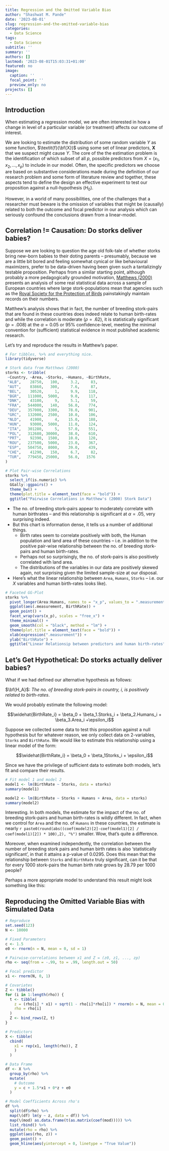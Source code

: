 ```yaml
---
title: Regression and the Omitted Variable Bias
author: "Shashwat M. Pande"
date: '2023-08-01'
slug: regression-and-the-omitted-variable-bias
categories:
  - Data Science
tags:
  - Data Science
subtitle: ''
summary: ''
authors: []
lastmod: '2023-08-01T15:03:31+01:00'
featured: no
image:
  caption: ''
  focal_point: ''
  preview_only: no
projects: []
---
```


## Introduction

When estimating a regression model, we are often interested in how a change in level of a particular variable (or treatment) affects our outcome of interest.

We are looking to estimate the distribution of some random variable $Y$ as some function, $\textit{f}(\bf{X})$ using some set of linear predictors, $\textbf{X}$ that we suspect might cause $Y$. The core of the the estimation problem is the identification of which subset of all $p$, possible predictors from $X = (x_1,x_2,...,x_p)$ to include in our model. Often, the specific predictors we choose are based on substantive considerations made during the definition of our research problem and some form of literature review and together, these aspects tend to define the design an effective experiment to test our proposition against a null-hypothesis ($H_0$).

However, in a world of many possibilities, one of the challenges that a researcher must beware is the omission of variables that might be (causally) related to both the outcome and focal predictor in our analysis which can seriously confound the conclusions drawn from a linear-model.

## Correlation != Causation: Do storks deliver babies?

Suppose we are looking to question the age old folk-tale of whether storks bring new-born babies to their doting parents -- presumably, because we are a little bit bored and feeling somewhat cynical or like behavioural maximizers, prefer to be data-driven having been given such a tantalizingly testable proposition. Perhaps from a similar starting point, although probably a more pedagogically grounded motivation, [Matthews (2000)](http://www.brixtonhealth.com/storksBabies.pdf) presents an analysis of some real statistical data across a sample of European countries where large stork-populations mean that agencies such as the [Royal Society for the Protection of Birds]() painstakingly maintain records on their numbers.

Matthew's analysis shows that in fact, the number of breeding stork-pairs that are found in these countries does indeed relate to human birth-rates and while the correlation is moderate ($\rho = .62$), it is statistically significant ($p = .008$) at the $\alpha = 0.05$ or $95$% confidence-level, meeting the minimal convention for (sufficient) statistical evidence in most published academic research.

Let's try and reproduce the results in Matthew's paper.

```r
# For tibbles, %>% and everything nice.
library(tidyverse)

# Stork data from Matthews (2000)
storks <- tribble(
 ~Country, ~Area, ~Storks, ~Humans, ~BirthRate,
 "ALB",    28750,   100,     3.2,     83,
 "AUT",    83860,   300,     7.6,     87,
 "BEL",    30520,     1,     9.9,    118,
 "BGR",   111000,  5000,     9.0,    117,
 "DNK",    43100,     9,     5.1,     59,
 "FRA",   544000,   140,    56.0,    774,
 "DEU",   357000,  3300,    78.0,    901,
 "GRC",   132000,  2500,    10.0,    106,
 "NLD",    41900,     4,    15.0,    188,
 "HUN",    93000,  5000,    11.0,    124,
 "ITA",   301280,     5,    57.0,    551,
 "POL",   312680, 30000,    38.0,    610,
 "PRT",    92390,  1500,    10.0,    120,
 "ROU",   237500,  5000,    23.0,    367,
 "ESP",   504750,  8000,    39.0,    439,
 "CHE",    41290,   150,     6.7,     82,
 "TUR",   779450, 25000,    56.0,   1576
)

# Plot Pair-wise Correlations
storks %>%
  select_if(is.numeric) %>%
  GGally::ggpairs() +
  theme_bw() +
  theme(plot.title = element_text(face = "bold")) + 
  ggtitle("Pairwise Correlations in Matthew's (2000) Stork Data") 
```

-   The no. of breeding stork-pairs appear to moderately correlate with human birthrates -- and this relationship is significant at $\alpha=.05$, very surprising indeed.
-   But this chart is information dense, it tells us a number of additional things.
    -   Birth rates seem to correlate positively with both, the Human population and land area of these countries -- i.e. in addition to the positive pair-wise relationship between the no. of breeding stork-pairs and human birth-rates.
    -   Perhaps not so surprisingly, the no. of stork-pairs is also positively correlated with land area.
    -   The distributions of the variables in our data are positively skewed again, not surprising given the limited sample-size at our disposal.
-   Here's what the linear relationship between `Area`, `Humans`, `Storks` -- i.e. our $X$ variables and human birth-rates looks like).

```r
# Faceted GG-Plot 
storks %>%
  pivot_longer(Area:Humans, names_to = "x_p", values_to = ".measurement") %>%
  ggplot(aes(.measurement, BirthRate)) + 
  geom_point() +
  facet_wrap(vars(x_p), scales = "free_x") +
  theme_minimal() +
  geom_smooth(col = "black", method = "lm") +
  theme(plot.title = element_text(face = "bold")) + 
  xlab(expression(".measurement")) +
  ylab("BirthRate") +
  ggtitle("Linear Relationsip between predictors and human birth-rates") 
```

## Let's Get Hypothetical: Do storks actually deliver babies?

What if we had defined our alternative hypothesis as follows:

$\bf{H_A}$: *The no. of breeding stork-pairs in country, i, is positively related to birth-rates*.

We would probably estimate the following model:

$$\widehat{BirthRate_i} = \beta_0 + \beta_1.Storks_i + \beta_2.Humans_i + \beta_3.Area_i +\epsilon_i$$

Suppose we collected some data to test this proposition against a null hypothesis but for whatever reason, we only collect data on 2-variables, `Storks` and `BirthRate`. We would like to estimate this relationship using a linear model of the form:

$$\widehat{BirthRate_i} = \beta_0 + \beta_1Storks_i + \epsilon_i$$

Since we have the privilege of sufficient data to estimate both models, let's fit and compare their results.

```r
# Fit model 1 and model 2
model1 <- lm(BirthRate ~ Storks, data = storks)
summary(model1)

model2 <- lm(BirthRate ~ Storks + Humans + Area, data = storks)
summary(model2)
```

Interesting. In both models, the estimate for the impact of the no. of breeding stork-pairs and human birth-rates is wildly different. In fact, when we control for `Area` and the no. of `Humans` in these countries, the estimate is nearly `r paste0(round(abs((coef(model2)[2]-coef(model1)[2] / coef(model1)[2]) * 100),2), "%")` smaller. Wow, that's quite a difference.

Moreover, when examined independently, the correlation between the number of breeding stork pairs and human birth rates is also 'statistically significant', in that it attains a p-value of $0.0295$. Does this mean that the relationship between `Storks` and `BirthRate` truly significant, can it be that for every 1000 stork-pairs the human birth rate grows by 28.79 per 1000 people?

Perhaps a more appropriate model to understand this result might look something like this:

## Reproducing the Omitted Variable Bias with Simulated Data

```r
# Reproduce
set.seed(123)
N <- 10000

# Fixed Parameters
c <- 1.5
e0 <- rnorm(n = N, mean = 0, sd = 1)

# Pairwise-correlations between x1 and Z = (z0, z1, ..., zp)
rho <- seq(from = -.99, to = .99, length.out = 50)

# Focal predictor
x1 <- rnorm(N, 0, 1)

# Covariates
Z <- tibble()
for (i in 1:length(rho)) {
  t <- tibble(
    z = (rho[i] * x1) + sqrt(1 - rho[i]*rho[i]) * rnorm(n = N, mean = 0, sd = 1),
    rho = rho[i]
  )
  Z <- bind_rows(Z, t)
} 

# Predictors 
X <- tibble(
  cbind(
    x1 = rep(x1, length(rho)), Z
    )
  )

# Data Frame
df <- X %>%
  group_by(rho) %>%
  mutate(
    # Outcome
    y = c + 1.5*x1 + 0*z + e0
  )

# Model Coefficients Across rho's
df %>%
  split(df$rho) %>%
  map(\(df) lm(y ~ z, data = df)) %>%
  map(\(mod) as.data.frame(t(as.matrix(coef(mod))))) %>%
  list_rbind() %>%
  mutate(rho = rho) %>%
  ggplot(aes(rho, z)) +
  geom_point() +
  geom_hline(aes(yintercept = 0, linetype = "True Value"))


```
